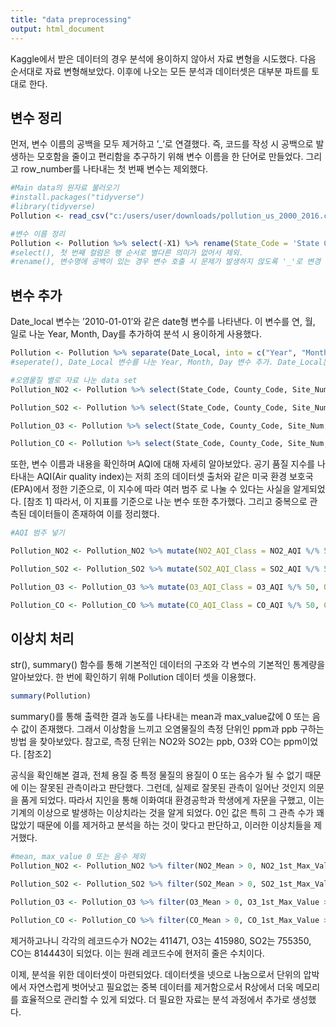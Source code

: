 ---
title: "data preprocessing"
output: html_document
---

Kaggle에서 받은 데이터의 경우 분석에 용이하지 않아서 자료 변형을 시도했다. 다음 순서대로 자료 변형해보았다. 이후에 나오는 모든 분석과 데이터셋은 대부분 파트를 토대로 한다.

## 변수 정리

먼저, 변수 이름의 공백을 모두 제거하고 ‘_’로 연결했다. 즉, 코드를 작성 시 공백으로 발생하는 모호함을 줄이고 편리함을 추구하기 위해 변수 이름을 한 단어로 만들었다. 그리고 row_number를 나타내는 첫 번째 변수는 제외했다.

```{r}
#Main data의 원자료 불러오기
#install.packages("tidyverse")
#library(tidyverse)
Pollution <- read_csv("c:/users/user/downloads/pollution_us_2000_2016.csv", col_names = T)
```

```{r}

#변수 이름 정리
Pollution <- Pollution %>% select(-X1) %>% rename(State_Code = 'State Code', County_Code = 'County Code', Site_Num = 'Site Num', Date_Local = 'Date Local', NO2_Units = 'NO2 Units', NO2_Mean = 'NO2 Mean',  NO2_1st_Max_Value = 'NO2 1st Max Value', NO2_1st_Max_Hour = 'NO2 1st Max Hour', NO2_AQI = 'NO2 AQI', O3_Units = 'O3 Units', O3_Mean = 'O3 Mean',  O3_1st_Max_Value = 'O3 1st Max Value', O3_1st_Max_Hour = 'O3 1st Max Hour', O3_AQI = 'O3 AQI', SO2_Units = 'SO2 Units', SO2_Mean = 'SO2 Mean',  SO2_1st_Max_Value = 'SO2 1st Max Value', SO2_1st_Max_Hour = 'SO2 1st Max Hour', SO2_AQI = 'SO2 AQI', CO_Units = 'CO Units', CO_Mean = 'CO Mean',  CO_1st_Max_Value = 'CO 1st Max Value', CO_1st_Max_Hour = 'CO 1st Max Hour', CO_AQI = 'CO AQI')
#select(), 첫 번째 컬럼은 행 순서로 별다른 의미가 없어서 제외.
#rename(), 변수명에 공백이 있는 경우 변수 호출 시 문제가 발생하지 않도록 '_'로 변경

```

## 변수 추가 

Date_local 변수는 ‘2010-01-01’와 같은 date형 변수를 나타낸다. 이 변수를 연, 월, 일로 나눈 Year, Month, Day를 추가하여 분석 시 용이하게 사용했다.

```{r}
Pollution <- Pollution %>% separate(Date_Local, into = c("Year", "Month", "Day"), sep = "-", remove=FALSE, convert=TRUE)
#seperate(), Date_Local 변수를 나눈 Year, Month, Day 변수 추가. Date_Local는 자료에 그대로 두고 세 변수 모두 int형으로 변경.

```


```{r}

#오염물질 별로 자료 나눈 data set
Pollution_NO2 <- Pollution %>% select(State_Code, County_Code, Site_Num, Address, State, County, City, Date_Local, Year, Month, Day, NO2_Units, NO2_Mean, NO2_1st_Max_Value, NO2_1st_Max_Hour, NO2_AQI) distinct()

Pollution_SO2 <- Pollution %>% select(State_Code, County_Code, Site_Num,  Address, State, County, City, Date_Local, Year, Month, Day, SO2_Units, SO2_Mean, SO2_1st_Max_Value, SO2_1st_Max_Hour, SO2_AQI) distinct()

Pollution_O3 <- Pollution %>% select(State_Code, County_Code, Site_Num,  Address, State, County, City, Date_Local, Year, Month, Day, O3_Units, O3_Mean, O3_1st_Max_Value, O3_1st_Max_Hour, O3_AQI) distinct()

Pollution_CO <- Pollution %>% select(State_Code, County_Code, Site_Num,  Address, State, County, City, Date_Local, Year, Month, Day, CO_Units, CO_Mean, CO_1st_Max_Value, CO_1st_Max_Hour, CO_AQI) distinct()

```


또한, 변수 이름과 내용을 확인하며 AQI에 대해 자세히 알아보았다. 공기 품질 지수를 나타내는 AQI(Air quality index)는 저희 조의 데이터셋 출처와 같은 미국 환경 보호국(EPA)에서 정한 기준으로, 이 지수에 따라 여러 범주 로 나눌 수 있다는 사실을 알게되었다. [참조 1] 따라서, 이 지표를 기준으로 나눈 변수 또한 추가했다. 그리고 중복으로 관측된 데이터들이 존재하여 이를 정리했다.

```{r}
#AQI 범주 넣기

Pollution_NO2 <- Pollution_NO2 %>% mutate(NO2_AQI_Class = NO2_AQI %/% 50, NO2_AQI_Class = stringr::str_replace(NO2_AQI_Class, "0", "Good"), NO2_AQI_Class = stringr::str_replace(NO2_AQI_Class, "1", "Moderate"), NO2_AQI_Class = stringr::str_replace(NO2_AQI_Class, "2", "Unhealthy for Sensitive Groups"), NO2_AQI_Class = stringr::str_replace(NO2_AQI_Class, "3", "Unhealthy"), NO2_AQI_Class = stringr::str_replace(NO2_AQI_Class, "4", "Very Unhealthy"), NO2_AQI_Class = stringr::str_replace(NO2_AQI_Class, "5", "Hazardous"))

Pollution_SO2 <- Pollution_SO2 %>% mutate(SO2_AQI_Class = SO2_AQI %/% 50, SO2_AQI_Class = stringr::str_replace(SO2_AQI_Class, "0", "Good"), SO2_AQI_Class = stringr::str_replace(SO2_AQI_Class, "1", "Moderate"), SO2_AQI_Class = stringr::str_replace(SO2_AQI_Class, "2", "Unhealthy for Sensitive Groups"), SO2_AQI_Class = stringr::str_replace(SO2_AQI_Class, "3", "Unhealthy"), SO2_AQI_Class = stringr::str_replace(SO2_AQI_Class, "4", "Very Unhealthy"), SO2_AQI_Class = stringr::str_replace(SO2_AQI_Class, "5", "Hazardous"))

Pollution_O3 <- Pollution_O3 %>% mutate(O3_AQI_Class = O3_AQI %/% 50, O3_AQI_Class = stringr::str_replace(O3_AQI_Class, "0", "Good"), O3_AQI_Class = stringr::str_replace(O3_AQI_Class, "1", "Moderate"), O3_AQI_Class = stringr::str_replace(O3_AQI_Class, "2", "Unhealthy for Sensitive Groups"), O3_AQI_Class = stringr::str_replace(O3_AQI_Class, "3", "Unhealthy"), O3_AQI_Class = stringr::str_replace(O3_AQI_Class, "4", "Very Unhealthy"), O3_AQI_Class = stringr::str_replace(O3_AQI_Class, "5", "Hazardous"))

Pollution_CO <- Pollution_CO %>% mutate(CO_AQI_Class = CO_AQI %/% 50, CO_AQI_Class = stringr::str_replace(CO_AQI_Class, "0", "Good"), CO_AQI_Class = stringr::str_replace(CO_AQI_Class, "1", "Moderate"), CO_AQI_Class = stringr::str_replace(CO_AQI_Class, "2", "Unhealthy for Sensitive Groups"), CO_AQI_Class = stringr::str_replace(CO_AQI_Class, "3", "Unhealthy"), CO_AQI_Class = stringr::str_replace(CO_AQI_Class, "4", "Very Unhealthy"), CO_AQI_Class = stringr::str_replace(CO_AQI_Class, "5", "Hazardous"))

```

## 이상치 처리

str(), summary() 함수를 통해 기본적인 데이터의 구조와 각 변수의 기본적인 통계량을 알아보았다. 한 번에 확인하기 위해 Pollution 데이터 셋을 이용했다.

```{r}
summary(Pollution)
```


summary()를 통해 출력한 결과 농도를 나타내는 mean과 max_value값에 0 또는 음수 값이 존재했다. 그래서 이상함을 느끼고 오염물질의 측정 단위인 ppm과 ppb 구하는 방법 을 찾아보았다. 참고로, 측정 단위는 NO2와 SO2는 ppb, O3와 CO는 ppm이었다. [참조2]

공식을 확인해본 결과, 전체 용질 중 특정 물질의 용질이 0 또는 음수가 될 수 없기 때문에 이는 잘못된 관측이라고 판단했다. 그런데, 실제로 잘못된 관측이 일어난 것인지 의문을 품게 되었다. 따라서 지인을 통해 이화여대 환경공학과 학생에게 자문을 구했고, 이는 기계의 이상으로 발생하는 이상치라는 것을 알게 되었다. 0인 값은 특히 그 관측 수가 꽤 많았기 때문에 이를 제거하고 분석을 하는 것이 맞다고 판단하고, 이러한 이상치들을 제거했다.

```{r}
#mean, max_value 0 또는 음수 제외
Pollution_NO2 <- Pollution_NO2 %>% filter(NO2_Mean > 0, NO2_1st_Max_Value > 0) 

Pollution_SO2 <- Pollution_SO2 %>% filter(SO2_Mean > 0, SO2_1st_Max_Value > 0)

Pollution_O3 <- Pollution_O3 %>% filter(O3_Mean > 0, O3_1st_Max_Value > 0)

Pollution_CO <- Pollution_CO %>% filter(CO_Mean > 0, CO_1st_Max_Value > 0)

```

제거하고나니 각각의 레코드수가 NO2는 411471, O3는 415980, SO2는 755350, CO는 814443이 되었다. 이는 원래 레코드수에 현저히 줄은 수치이다. 

이제, 분석을 위한 데이터셋이 마련되었다. 데이터셋을 넷으로 나눔으로서 단위의 압박에서 자연스럽게 벗어낫고 필요없는 중복 데이터를 제거함으로서 R상에서 더욱 메모리를 효율적으로 관리할 수 있게 되었다. 더 필요한 자료는 분석 과정에서 추가로 생성했다.







